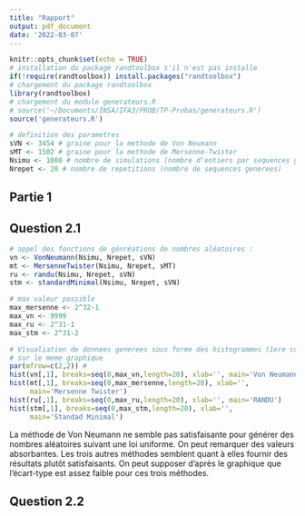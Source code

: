 ```yaml
---
title: "Rapport"
output: pdf_document
date: '2022-03-07'
---
```


```r
knitr::opts_chunk$set(echo = TRUE)
# installation du package randtoolbox s'il n'est pas installe
if(!require(randtoolbox)) install.packages("randtoolbox")
# chargement du package randtoolbox
library(randtoolbox)
# chargement du module generateurs.R
# source('~/Documents/INSA/IFA3/PROB/TP-Probas/generateurs.R')
source('generateurs.R')

# definition des parametres
sVN <- 3454 # graine pour la methode de Von Neumann
sMT <- 1502 # graine pour la methode de Mersenne-Twister
Nsimu <- 1000 # nombre de simulations (nombre d'entiers par sequences generee)
Nrepet <- 20 # nombre de repetitions (nombre de sequences generees)
```

## Partie 1

Question 2.1
---

```r
# appel des fonctions de génréations de nombres aléatoires :
vn <- VonNeumann(Nsimu, Nrepet, sVN) 
mt <- MersenneTwister(Nsimu, Nrepet, sMT)
ru <- randu(Nsimu, Nrepet, sVN)
stm <- standardMinimal(Nsimu, Nrepet, sVN)

# max valeur possible 
max_mersenne <- 2^32-1
max_vn <- 9999
max_ru <- 2^31-1
max_stm <- 2^31-2

# Visualiation de donnees generees sous forme des histogrammes (1ere colonne) 
# sur le meme graphique
par(mfrow=c(2,2)) #
hist(vn[,1], breaks=seq(0,max_vn,length=20), xlab='', main='Von Neumann')
hist(mt[,1], breaks=seq(0,max_mersenne,length=20), xlab='', 
     main='Mersenne Twister')
hist(ru[,1], breaks=seq(0,max_ru,length=20), xlab='', main='RANDU')
hist(stm[,1], breaks=seq(0,max_stm,length=20), xlab='', 
     main='Standad Minimal')

```

La méthode de Von Neumann ne semble pas satisfaisante pour générer des nombres aléatoires
suivant une loi uniforme. On peut remarquer des valeurs absorbantes. Les trois
autres méthodes semblent quant à elles fournir des résultats plutôt satisfaisants.
On peut supposer d'après le graphique que l'écart-type est assez faible pour ces trois méthodes.

Question 2.2
---

